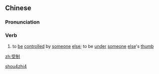 ==Chinese==
{{zh-forms}}

===Pronunciation===
{{zh-pron
|m=shòuzhì
|mn=siū-chè
|cat=v
}}

===Verb===
{{zh-verb}}

# {{lb|zh|archaic}} to [[be]] [[controlled]] by [[someone]] [[else]]; to be [[under]] [[someone]] [[else]]'s [[thumb]]

[[Category:Mandarin archaic terms|shou4zhi4]]

[[zh:受制]]